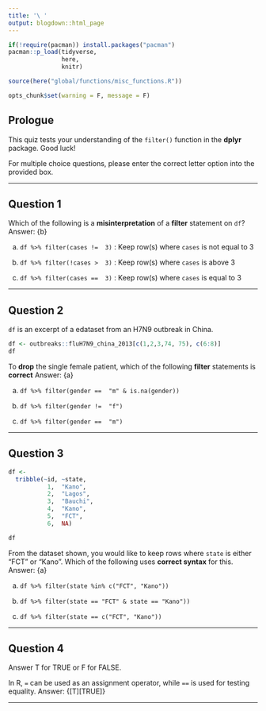 ```yaml
---
title: '\ '
output: blogdown::html_page
---
```


```r
if(!require(pacman)) install.packages("pacman")
pacman::p_load(tidyverse, 
               here,
               knitr)

source(here("global/functions/misc_functions.R"))

opts_chunk$set(warning = F, message = F)
```

## Prologue

This quiz tests your understanding of the `filter()` function in the **dplyr** package. Good luck!

For multiple choice questions, please enter the correct letter option into the provided box.

------------------------------------------------------------------------


## Question 1

Which of the following is a **misinterpretation** of a **filter** statement on `df`? Answer: {b}

a.  `df %>% filter(cases !=  3)` : Keep row(s) where `cases` is not equal to 3

b.  `df %>% filter(!cases >  3)` : Keep row(s) where `cases` is above 3

c.  `df %>% filter(cases ==  3)` : Keep row(s) where `cases` is equal to 3

------------------------------------------------------------------------


## Question 2

<!--# Objective: Filter on NA-containing columns. -->

`df` is an excerpt of a edataset from an H7N9 outbreak in China.


```r
df <- outbreaks::fluH7N9_china_2013[c(1,2,3,74, 75), c(6:8)]
df
```

To **drop** the single female patient, which of the following **filter** statements is **correct** Answer: {a}

a.  `df %>% filter(gender ==  "m" & is.na(gender))`

b.  `df %>% filter(gender !=  "f")`

c.  `df %>% filter(gender ==  "m")`

------------------------------------------------------------------------


## Question 3

```r
df <- 
  tribble(~id, ~state, 
           1,  "Kano",
           2,  "Lagos",
           3,  "Bauchi", 
           4,  "Kano", 
           5,  "FCT",
           6,  NA)

df
```

From the dataset shown, you would like to keep rows where `state` is either "FCT" or "Kano". Which of the following uses **correct syntax** for this. Answer: {a}

a.  `df %>% filter(state %in% c("FCT", "Kano"))`

b.  `df %>% filter(state == "FCT" & state == "Kano"))`

c.  `df %>% filter(state == c("FCT", "Kano"))`

------------------------------------------------------------------------


## Question 4

Answer T for TRUE or F for FALSE.

In R, `=` can be used as an assignment operator, while `==` is used for testing equality. Answer: {[T][TRUE]}

------------------------------------------------------------------------


